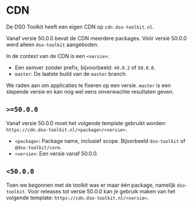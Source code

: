 # CDN

De DSO Toolkit heeft een eigen CDN op `cdn.dso-toolkit.nl`.

Vanaf versie 50.0.0 bevat de CDN meerdere packages. Vóór versie 50.0.0 werd alleen `dso-toolkit` aangeboden.

In de context van de CDN is een `<versie>`:

- Een semver zonder prefix, bijvoorbeeld: `49.0.2` of `50.0.0`.
- `master`: De laatste build van de `master` branch.

We raden aan om applicaties te fixeren op een versie. `master` is een slepende versie en kan nog wel eens onverwachte resultaten geven.

## `>=50.0.0`

Vanaf versie 50.0.0 moet het volgende template gebruikt worden: `https://cdn.dso-toolkit.nl/<package>/<versie>`.

- `<package>`: Package name, inclusief scope. Bijvorbeeld `dso-toolkit` of `@dso-toolkit/core`.
- `<versie>`: Een versie vanaf 50.0.0.

## `<50.0.0`

Toen we begonnen met de toolkit was er maar één package, namelijk `dso-toolkit`. Voor releases tot versie 50.0.0 kan je gebruik maken van het volgende template: `https://cdn.dso-toolkit.nl/<versie>`.
